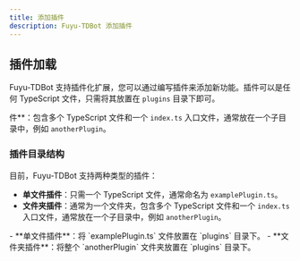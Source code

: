 ```yaml
---
title: 添加插件
description: Fuyu-TDBot 添加插件
---
```

## 插件加载

Fuyu-TDBot 支持插件化扩展，您可以通过编写插件来添加新功能。插件可以是任何 TypeScript 文件，只需将其放置在 `plugins` 目录下即可。

件**：包含多个 TypeScript 文件和一个 `index.ts` 入口文件，通常放在一个子目录中，例如 `anotherPlugin`。

### 插件目录结构
目前，Fuyu-TDBot 支持两种类型的插件：
- **单文件插件**：只需一个 TypeScript 文件，通常命名为 `examplePlugin.ts`。
- **文件夹插件**：通常为一个文件夹，包含多个 TypeScript 文件和一个 `index.ts` 入口文件，通常放在一个子目录中，例如 `anotherPlugin`。

<Files>
  <Folder name="src">
    <File name="index.ts" />
  </Folder>
  <Folder name="plugins" defaultOpen>
    <File name="examplePlugin.ts (单文件插件)" />
    <Folder name="anotherPlugin (多文件插件)" defaultOpen>
      <File name="index.ts (入口文件)" />
      <File name="package.json" />
    </Folder>
  </Folder>
  <File name="package.json" />
</Files>

<Callout title="添加插件" type="success">
 - **单文件插件**：将 `examplePlugin.ts` 文件放置在 `plugins` 目录下。
 - **文件夹插件**：将整个 `anotherPlugin` 文件夹放置在 `plugins` 目录下。
</Callout>